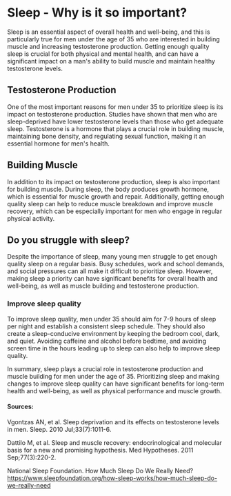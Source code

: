 # Sleep - Why is it so important?

Sleep is an essential aspect of overall health and well-being, and this is particularly true for men under the age of 35 who are interested in building muscle and increasing testosterone production. Getting enough quality sleep is crucial for both physical and mental health, and can have a significant impact on a man's ability to build muscle and maintain healthy testosterone levels.

## Testosterone Production
One of the most important reasons for men under 35 to prioritize sleep is its impact on testosterone production. Studies have shown that men who are sleep-deprived have lower testosterone levels than those who get adequate sleep. Testosterone is a hormone that plays a crucial role in building muscle, maintaining bone density, and regulating sexual function, making it an essential hormone for men's health.

## Building Muscle
In addition to its impact on testosterone production, sleep is also important for building muscle. During sleep, the body produces growth hormone, which is essential for muscle growth and repair. Additionally, getting enough quality sleep can help to reduce muscle breakdown and improve muscle recovery, which can be especially important for men who engage in regular physical activity.

## Do you struggle with sleep?
Despite the importance of sleep, many young men struggle to get enough quality sleep on a regular basis. Busy schedules, work and school demands, and social pressures can all make it difficult to prioritize sleep. However, making sleep a priority can have significant benefits for overall health and well-being, as well as muscle building and testosterone production.

### Improve sleep quality
To improve sleep quality, men under 35 should aim for 7-9 hours of sleep per night and establish a consistent sleep schedule. They should also create a sleep-conducive environment by keeping the bedroom cool, dark, and quiet. Avoiding caffeine and alcohol before bedtime, and avoiding screen time in the hours leading up to sleep can also help to improve sleep quality.

In summary, sleep plays a crucial role in testosterone production and muscle building for men under the age of 35. Prioritizing sleep and making changes to improve sleep quality can have significant benefits for long-term health and well-being, as well as physical performance and muscle growth.

#### Sources:

Vgontzas AN, et al. Sleep deprivation and its effects on testosterone levels in men. Sleep. 2010 Jul;33(7):1011-6.

Dattilo M, et al. Sleep and muscle recovery: endocrinological and molecular basis for a new and promising hypothesis. Med Hypotheses. 2011 Sep;77(3):220-2.

National Sleep Foundation. How Much Sleep Do We Really Need? https://www.sleepfoundation.org/how-sleep-works/how-much-sleep-do-we-really-need